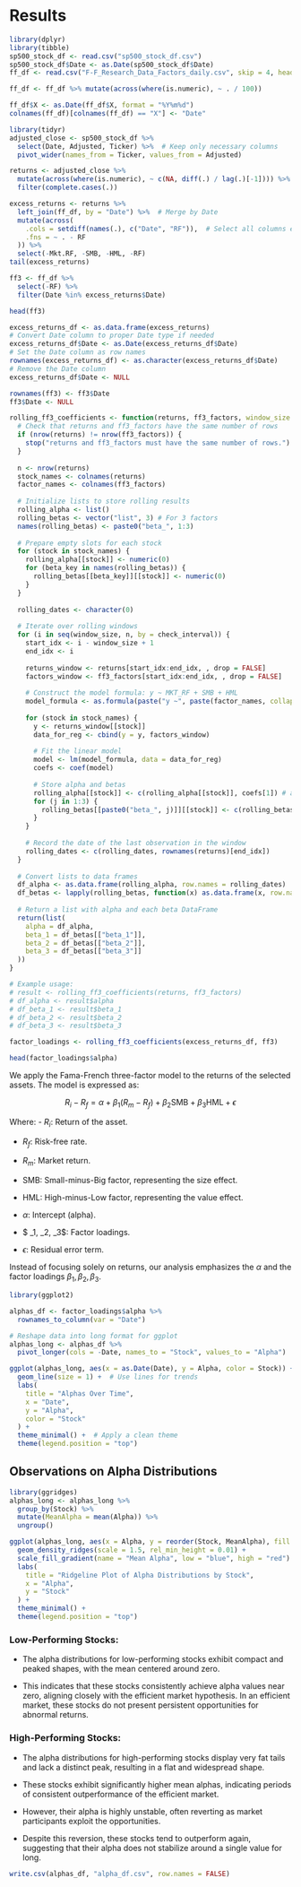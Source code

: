 # Results


```r
library(dplyr)
library(tibble)
sp500_stock_df <- read.csv("sp500_stock_df.csv")
sp500_stock_df$Date <- as.Date(sp500_stock_df$Date)
ff_df <- read.csv("F-F_Research_Data_Factors_daily.csv", skip = 4, header = TRUE)
```

```r
ff_df <- ff_df %>% mutate(across(where(is.numeric), ~ . / 100))
```

```r
ff_df$X <- as.Date(ff_df$X, format = "%Y%m%d")
colnames(ff_df)[colnames(ff_df) == "X"] <- "Date"
```

```r
library(tidyr)
adjusted_close <- sp500_stock_df %>%
  select(Date, Adjusted, Ticker) %>%  # Keep only necessary columns
  pivot_wider(names_from = Ticker, values_from = Adjusted)

returns <- adjusted_close %>%
  mutate(across(where(is.numeric), ~ c(NA, diff(.) / lag(.)[-1]))) %>%
  filter(complete.cases(.))
```

```r
excess_returns <- returns %>%
  left_join(ff_df, by = "Date") %>%  # Merge by Date
  mutate(across(
    .cols = setdiff(names(.), c("Date", "RF")),  # Select all columns except "Date" and "RF"
    .fns = ~ . - RF
  )) %>%
  select(-Mkt.RF, -SMB, -HML, -RF)
tail(excess_returns)
```

```r
ff3 <- ff_df %>%
  select(-RF) %>% 
  filter(Date %in% excess_returns$Date)  

head(ff3)
```

```r
excess_returns_df <- as.data.frame(excess_returns)
# Convert Date column to proper Date type if needed
excess_returns_df$Date <- as.Date(excess_returns_df$Date)
# Set the Date column as row names
rownames(excess_returns_df) <- as.character(excess_returns_df$Date)
# Remove the Date column
excess_returns_df$Date <- NULL

rownames(ff3) <- ff3$Date
ff3$Date <- NULL
```



```r
rolling_ff3_coefficients <- function(returns, ff3_factors, window_size = 252, check_interval = 21) {
  # Check that returns and ff3_factors have the same number of rows
  if (nrow(returns) != nrow(ff3_factors)) {
    stop("returns and ff3_factors must have the same number of rows.")
  }
  
  n <- nrow(returns)
  stock_names <- colnames(returns)
  factor_names <- colnames(ff3_factors)
  
  # Initialize lists to store rolling results
  rolling_alpha <- list()
  rolling_betas <- vector("list", 3) # For 3 factors
  names(rolling_betas) <- paste0("beta_", 1:3)
  
  # Prepare empty slots for each stock
  for (stock in stock_names) {
    rolling_alpha[[stock]] <- numeric(0)
    for (beta_key in names(rolling_betas)) {
      rolling_betas[[beta_key]][[stock]] <- numeric(0)
    }
  }
  
  rolling_dates <- character(0)
  
  # Iterate over rolling windows
  for (i in seq(window_size, n, by = check_interval)) {
    start_idx <- i - window_size + 1
    end_idx <- i
    
    returns_window <- returns[start_idx:end_idx, , drop = FALSE]
    factors_window <- ff3_factors[start_idx:end_idx, , drop = FALSE]
    
    # Construct the model formula: y ~ MKT_RF + SMB + HML
    model_formula <- as.formula(paste("y ~", paste(factor_names, collapse = " + ")))
    
    for (stock in stock_names) {
      y <- returns_window[[stock]]
      data_for_reg <- cbind(y = y, factors_window)
      
      # Fit the linear model
      model <- lm(model_formula, data = data_for_reg)
      coefs <- coef(model)
      
      # Store alpha and betas
      rolling_alpha[[stock]] <- c(rolling_alpha[[stock]], coefs[1]) # alpha (intercept)
      for (j in 1:3) {
        rolling_betas[[paste0("beta_", j)]][[stock]] <- c(rolling_betas[[paste0("beta_", j)]][[stock]], coefs[j+1])
      }
    }
    
    # Record the date of the last observation in the window
    rolling_dates <- c(rolling_dates, rownames(returns)[end_idx])
  }
  
  # Convert lists to data frames
  df_alpha <- as.data.frame(rolling_alpha, row.names = rolling_dates)
  df_betas <- lapply(rolling_betas, function(x) as.data.frame(x, row.names = rolling_dates))
  
  # Return a list with alpha and each beta DataFrame
  return(list(
    alpha = df_alpha,
    beta_1 = df_betas[["beta_1"]],
    beta_2 = df_betas[["beta_2"]],
    beta_3 = df_betas[["beta_3"]]
  ))
}

# Example usage:
# result <- rolling_ff3_coefficients(returns, ff3_factors)
# df_alpha <- result$alpha
# df_beta_1 <- result$beta_1
# df_beta_2 <- result$beta_2
# df_beta_3 <- result$beta_3

```


```r
factor_loadings <- rolling_ff3_coefficients(excess_returns_df, ff3)

head(factor_loadings$alpha)
```


We apply the Fama-French three-factor model to the returns of the selected assets. The model is expressed as:

$$ 
R_i - R_f = \alpha + \beta_1 (R_m - R_f) + \beta_2 \text{SMB} + \beta_3 \text{HML} + \epsilon 
$$

Where:
- $R_i$: Return of the asset.

- $R_f$: Risk-free rate.

- $R_m$: Market return.

- $\text{SMB}$: Small-minus-Big factor, representing the size effect.

- $\text{HML}$: High-minus-Low factor, representing the value effect.

- $\alpha$: Intercept (alpha).

- $ \beta_1, \beta_2, \beta_3$: Factor loadings.

- $\epsilon$: Residual error term.

Instead of focusing solely on returns, our analysis emphasizes the $\alpha$ and the factor loadings $\beta_1, \beta_2, \beta_3$.


```r
library(ggplot2)

alphas_df <- factor_loadings$alpha %>%
  rownames_to_column(var = "Date")

# Reshape data into long format for ggplot
alphas_long <- alphas_df %>%
  pivot_longer(cols = -Date, names_to = "Stock", values_to = "Alpha")

ggplot(alphas_long, aes(x = as.Date(Date), y = Alpha, color = Stock)) +
  geom_line(size = 1) +  # Use lines for trends
  labs(
    title = "Alphas Over Time",
    x = "Date",
    y = "Alpha",
    color = "Stock"
  ) +
  theme_minimal() +  # Apply a clean theme
  theme(legend.position = "top")

```

## Observations on Alpha Distributions

```r
library(ggridges)
alphas_long <- alphas_long %>%
  group_by(Stock) %>%
  mutate(MeanAlpha = mean(Alpha)) %>%
  ungroup()

ggplot(alphas_long, aes(x = Alpha, y = reorder(Stock, MeanAlpha), fill = MeanAlpha)) +
  geom_density_ridges(scale = 1.5, rel_min_height = 0.01) +
  scale_fill_gradient(name = "Mean Alpha", low = "blue", high = "red") +
  labs(
    title = "Ridgeline Plot of Alpha Distributions by Stock",
    x = "Alpha",
    y = "Stock"
  ) +
  theme_minimal() +
  theme(legend.position = "top")
```

### Low-Performing Stocks:
- The alpha distributions for low-performing stocks exhibit compact and peaked shapes, with the mean centered around zero. 

- This indicates that these stocks consistently achieve alpha values near zero, aligning closely with the efficient market hypothesis. In an efficient market, these stocks do not present persistent opportunities for abnormal returns.

### High-Performing Stocks:
- The alpha distributions for high-performing stocks display very fat tails and lack a distinct peak, resulting in a flat and widespread shape.

- These stocks exhibit significantly higher mean alphas, indicating periods of consistent outperformance of the efficient market. 

- However, their alpha is highly unstable, often reverting as market participants exploit the opportunities. 

- Despite this reversion, these stocks tend to outperform again, suggesting that their alpha does not stabilize around a single value for long.

```r
write.csv(alphas_df, "alpha_df.csv", row.names = FALSE)
```

